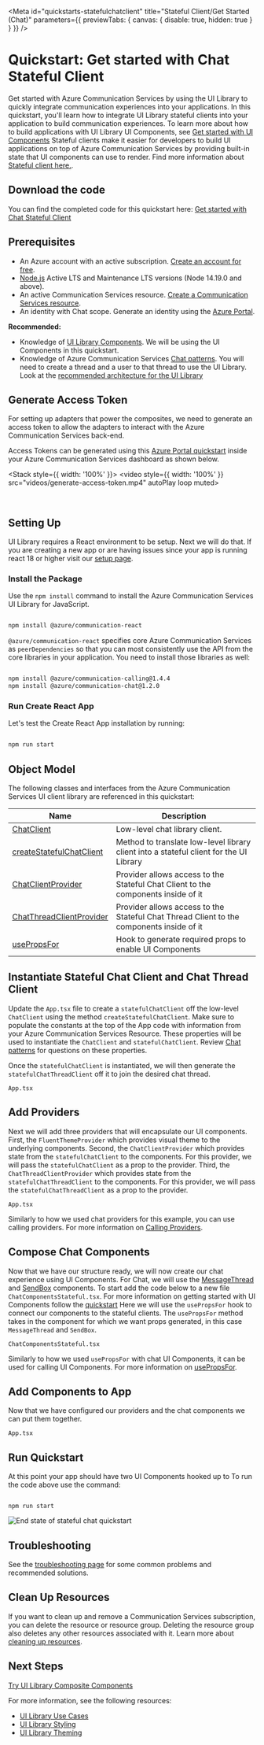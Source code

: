 
<Meta
  id="quickstarts-statefulchatclient"
  title="Stateful Client/Get Started (Chat)"
  parameters={{ previewTabs: { canvas: { disable: true, hidden: true } } }}
/>

# Quickstart: Get started with Chat Stateful Client

Get started with Azure Communication Services by using the UI Library to quickly integrate communication experiences into your applications.
In this quickstart, you'll learn how to integrate UI Library stateful clients into your application to build communication experiences.
To learn more about how to build applications with UI Library UI Components, see [Get started with UI Components](./?path=/docs/quickstarts-uicomponents--page)
Stateful clients make it easier for developers to build UI applications on top of Azure Communication Services by providing built-in state that UI components can use to render.
Find more information about [Stateful client here.](./?path=/docs/statefulclient-overview--page).

## Download the code

You can find the completed code for this quickstart here: [Get started with Chat Stateful Client](https://github.com/Azure-Samples/communication-services-javascript-quickstarts/tree/main/ui-library-starting-with-chat-stateful)

## Prerequisites

- An Azure account with an active subscription. [Create an account for free](https://azure.microsoft.com/free/?WT.mc_id=A261C142F).
- [Node.js](https://nodejs.org/) Active LTS and Maintenance LTS versions (Node 14.19.0 and above).
- An active Communication Services resource. [Create a Communication Services resource](https://docs.microsoft.com/azure/communication-services/quickstarts/create-communication-resource?tabs=windows&pivots=platform-azp).
- An identity with Chat scope. Generate an identity using the [Azure Portal](https://docs.microsoft.com/azure/communication-services/quickstarts/identity/quick-create-identity).

**Recommended:**

- Knowledge of [UI Library Components](./?path=/story/quickstarts-uicomponents--page). We will be using the UI Components in this quickstart.
- Knowledge of Azure Communication Services [Chat patterns](https://docs.microsoft.com/azure/communication-services/concepts/chat/concepts).
  You will need to create a thread and a user to that thread to use the UI Library. Look at the [recommended architecture for the UI Library](./?path=/docs/usecases--page#recommended-architecture)

## Generate Access Token

For setting up adapters that power the composites, we need to generate an access token to allow the adapters to interact with the Azure Communication Services back-end.

Access Tokens can be generated using this [Azure Portal quickstart](https://docs.microsoft.com/en-us/azure/communication-services/quickstarts/identity/quick-create-identity) inside your Azure Communication Services dashboard as shown below.

<Stack style={{ width: '100%' }}>
  <video style={{ width: '100%' }} src="videos/generate-access-token.mp4" autoPlay loop muted></video>
</Stack>

<br />

## Setting Up

UI Library requires a React environment to be setup. Next we will do that. If you are creating a new app or are
having issues since your app is running react 18 or higher visit our [setup page](./?path=/docs/setup-communication-react--page).

### Install the Package

Use the `npm install` command to install the Azure Communication Services UI Library for JavaScript.

```bash

npm install @azure/communication-react

```

`@azure/communication-react` specifies core Azure Communication Services as `peerDependencies` so that
you can most consistently use the API from the core libraries in your application. You need to install those libraries as well:

```bash

npm install @azure/communication-calling@1.4.4
npm install @azure/communication-chat@1.2.0

```

### Run Create React App

Let's test the Create React App installation by running:

```bash

npm run start

```

## Object Model

The following classes and interfaces from the Azure Communication Services UI client library are referenced in this quickstart:

| Name                                                                                                                            | Description                                                                              |
| ------------------------------------------------------------------------------------------------------------------------------- | ---------------------------------------------------------------------------------------- |
| [ChatClient](https://azuresdkdocs.blob.core.windows.net/$web/javascript/azure-communication-chat/1.0.0/classes/chatclient.html) | Low-level chat library client.                                                           |
| [createStatefulChatClient](./?path=/story/statefulclient-overview--page)                                                        | Method to translate low-level library client into a stateful client for the UI Library   |
| [ChatClientProvider](./?path=/story/statefulclient-reacthooks-setup--page)                                                      | Provider allows access to the Stateful Chat Client to the components inside of it        |
| [ChatThreadClientProvider](./?path=/story/statefulclient-reacthooks-setup--page)                                                | Provider allows access to the Stateful Chat Thread Client to the components inside of it |
| [usePropsFor](./?path=/story/statefulclient-reacthooks-usepropsfor--page)                                                       | Hook to generate required props to enable UI Components                                  |

## Instantiate Stateful Chat Client and Chat Thread Client

Update the `App.tsx` file to create a `statefulChatClient` off the low-level `ChatClient` using the method `createStatefulChatClient`.
Make sure to populate the constants at the top of the App code with information from your Azure Communication Services Resource.
These properties will be used to instantiate the `ChatClient` and `statefulChatClient`. Review [Chat patterns](https://docs.microsoft.com/azure/communication-services/concepts/chat/concepts) for questions on these properties.

Once the `statefulChatClient` is instantiated, we will then generate the `statefulChatThreadClient` off it to join the desired chat thread.

`App.tsx`

<Source code={ChatAppStateful} />

## Add Providers

Next we will add three providers that will encapsulate our UI components.
First, the `FluentThemeProvider` which provides visual theme to the underlying components.
Second, the `ChatClientProvider` which provides state from the `statefulChatClient` to the components. For this provider, we will pass the `statefulChatClient` as a prop to the provider.
Third, the `ChatThreadClientProvider` which provides state from the `statefulChatThreadClient` to the components. For this provider, we will pass the `statefulChatThreadClient` as a prop to the provider.

`App.tsx`

<Source code={ChatAppStatefulProviders} />

Similarly to how we used chat providers for this example, you can use calling providers.
For more information on [Calling Providers](./?path=/story/statefulclient-reacthooks-setup--page).

## Compose Chat Components

Now that we have our structure ready, we will now create our chat experience using UI Components.
For Chat, we will use the [MessageThread](./?path=/docs/ui-components-messagethread--message-thread) and [SendBox](./?path=/docs/ui-components-sendbox--send-box) components.
To start add the code below to a new file `ChatComponentsStateful.tsx`.
For more information on getting started with UI Components follow the [quickstart](./?path=/story/quickstarts-uicomponents--page)
Here we will use the `usePropsFor` hook to connect our components to the stateful clients.
The `usePropsFor` method takes in the component for which we want props generated, in this case `MessageThread` and `SendBox`.

`ChatComponentsStateful.tsx`

<Source code={ChatComponentsStateful} />

Similarly to how we used `usePropsFor` with chat UI Components, it can be used for calling UI Components.
For more information on [usePropsFor](./?path=/story/statefulclient-reacthooks-usepropsfor--page).

## Add Components to App

Now that we have configured our providers and the chat components we can put them together.

`App.tsx`

<Source code={ChatAppStatefulComplete} />

## Run Quickstart

At this point your app should have two UI Components hooked up to
To run the code above use the command:

```console

npm run start

```

![End state of stateful chat quickstart](images/ChatEndState.png)

## Troubleshooting

See the [troubleshooting page](./?path=/story/troubleshooting--page) for some common problems and recommended solutions.

## Clean Up Resources

If you want to clean up and remove a Communication Services subscription, you can delete the resource or resource group.
Deleting the resource group also deletes any other resources associated with it.
Learn more about [cleaning up resources](https://docs.microsoft.com/azure/communication-services/quickstarts/create-communication-resource?tabs=windows&pivots=platform-azp#clean-up-resources).

## Next Steps

[Try UI Library Composite Components](./?path=/docs/quickstarts-composites--page)

For more information, see the following resources:

- [UI Library Use Cases](./?path=/story/use-cases--page)
- [UI Library Styling](./?path=/story/styling--page)
- [UI Library Theming](./?path=/story/theming--page)
